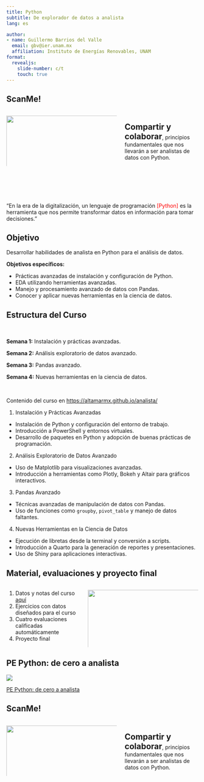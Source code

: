 ```yaml
---
title: Python
subtitle: De explorador de datos a analista
lang: es

author:
- name: Guillermo Barrios del Valle
  email: gbv@ier.unam.mx
  affiliation: Instituto de Energías Renovables, UNAM
format: 
  revealjs:
    slide-number: c/t  
    touch: true
---
```


 

## ScanMe! 

::: {.columns}
::: {.column width="60%"}
![](img/qrcode.png){width=110%}
:::
::: {.column width="40%"}

<br>
<span style="font-size: 1.5em;">**Compartir y colaborar**</span>, principios fundamentales que nos llevarán a ser analistas de datos con Python.

:::
:::


## 

<br>
<br>
<br>

"En la era de la digitalización, un lenguaje de programación  <span style="color: red;">[Python]</span> es la herramienta que nos permite transformar datos en información para tomar decisiones." 

## Objetivo


Desarrollar habilidades de analista en Python para el análisis de datos.

**Objetivos específicos:**

- Prácticas avanzadas de instalación y configuración de Python.
- EDA utilizando herramientas avanzadas.
- Manejo y procesamiento avanzado de datos con Pandas.
- Conocer y aplicar nuevas herramientas en la ciencia de datos.

##  Estructura del Curso

<br>

**Semana 1:** Instalación y prácticas avanzadas.

**Semana 2:** Análisis exploratorio de datos avanzado.

**Semana 3:** Pandas avanzado.

**Semana 4:** Nuevas herramientas en la ciencia de datos.

<br>

Contenido del curso en [https://altamarmx.github.io/analista/](https://altamarmx.github.io/analista/)



::: {.notes}

1. Instalación y Prácticas Avanzadas
  - Instalación de Python y configuración del entorno de trabajo.
  - Introducción a PowerShell y entornos virtuales.
  - Desarrollo de paquetes en Python y adopción de buenas prácticas de programación.
2. Análisis Exploratorio de Datos Avanzado
  - Uso de Matplotlib para visualizaciones avanzadas.
  - Introducción a herramientas como Plotly, Bokeh y Altair para gráficos interactivos.
3. Pandas Avanzado
  - Técnicas avanzadas de manipulación de datos con Pandas.
  - Uso de funciones como `groupby`, `pivot_table` y manejo de datos faltantes.
4. Nuevas Herramientas en la Ciencia de Datos
  - Ejecución de libretas desde la terminal y conversión a scripts.
  - Introducción a Quarto para la generación de reportes y presentaciones.
  - Uso de Shiny para aplicaciones interactivas.
:::

## Material, evaluaciones y proyecto final

::: {.columns}
::: {.column width="40%"}

1. Datos y notas del curso [aquí](https://altamarmx.github.io/analista/)
1. Ejercicios con datos diseñados para el curso
1. Cuatro evaluaciones calificadas automáticamente
1. Proyecto final
:::

::: {.column width="60%"}
![](img/libreta.png){width=130%}
:::

:::

## PE Python: de cero a analista

[![](img/PE.png)](https://www.coursera.org/specializations/python-cero-analista)

[PE Python: de cero a analista](https://www.coursera.org/specializations/python-cero-analista)


## ScanMe! 

::: {.columns}
::: {.column width="60%"}
![](img/qrcode.png){width=110%}
:::
::: {.column width="40%"}

<br>
<span style="font-size: 1.5em;">**Compartir y colaborar**</span>, principios fundamentales que nos llevarán a ser analistas de datos con Python.

:::
:::